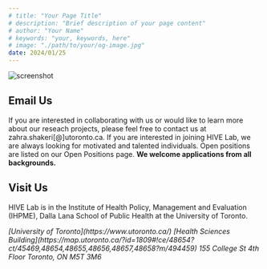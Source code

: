 ```yaml
---
# title: "Your Page Title"
# description: "Brief description of your page content"
# author: "Your Name"
# keywords: "your, keywords, here"
# image: "./path/to/your/og-image.jpg"
date: 2024/01/25
---
```



![screenshot](https://www.hivelab-uoft.ca/contact/uoft.png)

## Email Us
If you are interested in collaborating with us or would like to learn more about our reseach projects, please feel free to contact us at zahra.shakeri[@]utoronto.ca. If you are interested in joining HIVE Lab, we are always looking for motivated and talented individuals. Open positions are listed on our Open Positions page. **We welcome applications from all backgrounds.**

## Visit Us
HIVE Lab is in the Institute of Health Policy, Management and Evaluation (IHPME), Dalla Lana School of Public Health at the University of Toronto.

<Address>
[University of Toronto](https://www.utoronto.ca/)
[Health Sciences Building](https://map.utoronto.ca/?id=1809#!ce/48654?ct/45469,48654,48655,48656,48657,48658?m/494459)
155 College St
4th Floor 
Toronto, ON M5T 3M6
</Address>